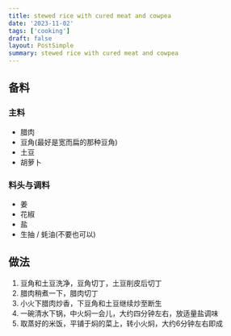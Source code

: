 ```yaml
---
title: stewed rice with cured meat and cowpea
date: '2023-11-02'
tags: ['cooking']
draft: false
layout: PostSimple
summary: stewed rice with cured meat and cowpea
---
```


## 备料

### 主料

- 腊肉
- 豆角(最好是宽而扁的那种豆角)
- 土豆
- 胡萝卜

### 料头与调料

- 姜
- 花椒
- 盐
- 生抽 / 蚝油(不要也可以)

## 做法

1. 豆角和土豆洗净，豆角切丁，土豆削皮后切丁
2. 腊肉稍煮一下，腊肉切丁
3. 小火下腊肉炒香，下豆角和土豆继续炒至断生
4. 一碗清水下锅，中火焖一会儿，大约四分钟左右，放适量盐调味
5. 取蒸好的米饭，平铺于焖的菜上，转小火焖，大约6分钟左右即成
